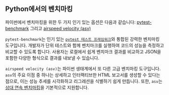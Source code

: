 ## Python에서의 벤치마킹

파이썬에서 벤치마킹을 위한 두 가지 인기 있는 옵션은 다음과 같습니다:
[pytest-benchmark](https://pytest-benchmark.readthedocs.io) 그리고 [airspeed velocity (asv)](https://github.com/airspeed-velocity/asv)

`pytest-benchmark`는 인기 있는 [`pytest 테스트 프레임워크`](https://docs.pytest.org/en/stable/)와 통합된 강력한 벤치마킹 도구입니다. 개발자가 단위 테스트와 함께 벤치마크를 실행하여 코드의 성능을 측정하고 비교할 수 있도록 합니다. 사용자는 로컬에서 쉽게 벤치마크 결과를 비교하고 JSON을 포함한 다양한 형식으로 결과를 내보낼 수 있습니다.

`airspeed velocity (asv)`는 파이썬 생태계에서 또 다른 고급 벤치마킹 도구입니다. `asv`의 주요 이점 중 하나는 상세하고 인터랙티브한 HTML 보고서를 생성할 수 있다는 점으로, 이는 성능 추세를 시각화하고 리그레션을 식별하기 쉽게 만듭니다. 또한, `asv`는 [상대 연속 벤치마킹](/ko/docs/how-to/track-benchmarks/#relative-continuous-benchmarking)을 기본적으로 지원합니다.